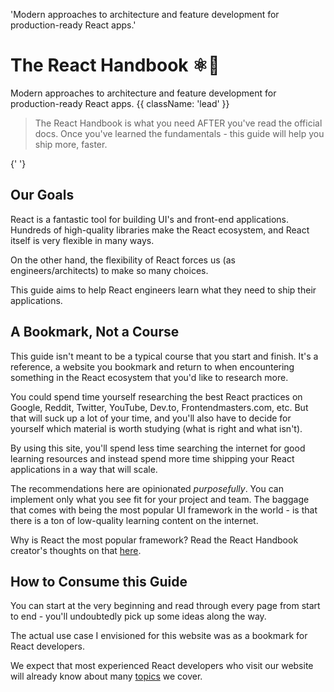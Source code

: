 
  'Modern approaches to architecture and feature development for production-ready React apps.'

# The React Handbook **⚛🤌**

Modern approaches to architecture and feature development for production-ready React apps. {{ className: 'lead' }}

> The React Handbook is what you need AFTER you've read the official docs. Once you've learned the fundamentals - this guide will help you ship more, faster.

<QuickNavigation />{' '}

## Our Goals

React is a fantastic tool for building UI's and front-end applications. Hundreds of high-quality libraries make the React ecosystem, and React itself is very flexible in many ways.

On the other hand, the flexibility of React forces us (as engineers/architects) to make so many choices.

This guide aims to help React engineers learn what they need to ship their applications.

## A Bookmark, Not a Course

This guide isn't meant to be a typical course that you start and finish. It's a reference, a website you bookmark and return to when encountering something in the React ecosystem that you'd like to research more.

You could spend time yourself researching the best React practices on Google, Reddit, Twitter, YouTube, Dev.to, Frontendmasters.com, etc. But that will suck up a lot of your time, and you'll also have to decide for yourself which material is worth studying (what is right and what isn't).

By using this site, you'll spend less time searching the internet for good learning resources and instead spend more time shipping your React applications in a way that will scale.

The recommendations here are opinionated _purposefully_. You can implement only what you see fit for your project and team. The baggage that comes with being the most popular UI framework in the world - is that there is a ton of low-quality learning content on the internet.

Why is React the most popular framework? Read the React Handbook creator's thoughts on that [here](/team/eric-diviney).

## How to Consume this Guide

You can start at the very beginning and read through every page from start to end - you'll undoubtedly pick up some ideas along the way.

The actual use case I envisioned for this website was as a bookmark for React developers.

We expect that most experienced React developers who visit our website will already know about many [topics](/topics) we cover.
